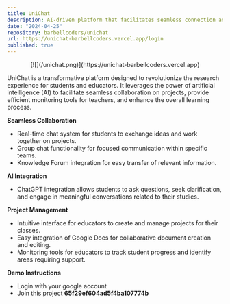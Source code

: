 ```yaml
---
title: UniChat
description: AI-driven platform that facilitates seamless connection and collaboration on academic projects.
date: "2024-04-25"
repository: barbellcoders/unichat
url: https://unichat-barbellcoders.vercel.app/login
published: true
---
```

<div align="center">
[![](/unichat.png)](https://unichat-barbellcoders.vercel.app)
</div>

UniChat is a transformative platform designed to revolutionize the research experience for students and educators. It leverages the power of artificial intelligence (AI) to facilitate seamless collaboration on projects, provide efficient monitoring tools for teachers, and enhance the overall learning process.

**Seamless Collaboration**

- Real-time chat system for students to exchange ideas and work together on projects.
- Group chat functionality for focused communication within specific teams.
- Knowledge Forum integration for easy transfer of relevant information.

**AI Integration**

- ChatGPT integration allows students to ask questions, seek clarification, and engage in meaningful conversations related to their studies.

**Project Management**

- Intuitive interface for educators to create and manage projects for their classes.
- Easy integration of Google Docs for collaborative document creation and editing.
- Monitoring tools for educators to track student progress and identify areas requiring support.

**Demo Instructions**

- Login with your google account
- Join this project **65f29ef604ad5f4ba107774b**
